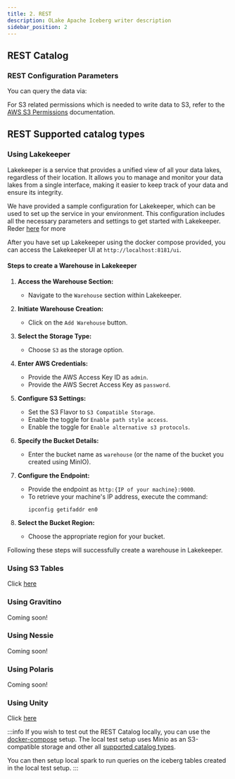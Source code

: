 ```yaml
---
title: 2. REST 
description: OLake Apache Iceberg writer description
sidebar_position: 2
---
```



## REST Catalog

<Tabs>

<TabItem value="jdbc-ui" label="OLake UI" default>

<RESTIcebergWriterUIConfigDetails/>

</TabItem>

<TabItem value="jdbc-cli" label="OLake CLI" default>

<RESTIcebergWriterConfig/>

### REST Configuration Parameters

<RESTIcebergWriterConfigDetails/>

</TabItem>

</Tabs>


You can query the data via:

<CatalogQuery/>

For S3 related permissions which is needed to write data to S3, refer to the [AWS S3 Permissions](../../parquet/partitioning) documentation.

## REST Supported catalog types

### Using Lakekeeper
Lakekeeper is a service that provides a unified view of all your data lakes, regardless of their location. It allows you to manage and monitor your data lakes from a single interface, making it easier to keep track of your data and ensure its integrity.

We have provided a sample configuration for Lakekeeper, which can be used to set up the service in your environment. This configuration includes all the necessary parameters and settings to get started with Lakekeeper. Reder [here](https://docs.lakekeeper.io/getting-started/) for more

After you have set up Lakekeeper using the docker compose provided, you can access the Lakekeeper UI at `http://localhost:8181/ui`.

#### Steps to create a Warehouse in Lakekeeper

1. **Access the Warehouse Section:**
   - Navigate to the `Warehouse` section within Lakekeeper.

2. **Initiate Warehouse Creation:**
   - Click on the `Add Warehouse` button.

3. **Select the Storage Type:**
   - Choose `S3` as the storage option.

4. **Enter AWS Credentials:**
   - Provide the AWS Access Key ID as `admin`.
   - Provide the AWS Secret Access Key as `password`.

5. **Configure S3 Settings:**
   - Set the S3 Flavor to `S3 Compatible Storage`.
   - Enable the toggle for `Enable path style access`.
   - Enable the toggle for `Enable alternative s3 protocols`.

6. **Specify the Bucket Details:**
   - Enter the bucket name as `warehouse` (or the name of the bucket you created using MinIO).

7. **Configure the Endpoint:**
   - Provide the endpoint as `http:{IP of your machine}:9000`.  
   - To retrieve your machine's IP address, execute the command:
     ```
     ipconfig getifaddr en0
     ```

8. **Select the Bucket Region:**
   - Choose the appropriate region for your bucket.

Following these steps will successfully create a warehouse in Lakekeeper.

### Using S3 Tables
Click [here](../s3-tables)

### Using Gravitino
Coming soon!

### Using Nessie
Coming soon!

### Using Polaris
Coming soon!

### Using Unity
Click [here](../unity-catalog)

:::info
If you wish to test out the REST Catalog locally, you can use the [docker-compose](../docker-compose) setup. The local test setup uses Minio as an S3-compatible storage and other all [supported catalog types](../docker-compose#local-catalog--test-setup). 

You can then setup local spark to run queries on the iceberg tables created in the local test setup.
:::



